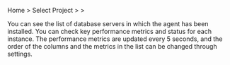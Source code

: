 Home > Select Project > <Cmdname sid="side_dashboard" className="uitext" /> > <Cmdname sid="side_instanceList" className="uitext" />

You can see the list of database servers in which the agent has been installed. You can check key performance metrics and status for each instance. The performance metrics are updated every 5 seconds, and the order of the columns and the metrics in the list can be changed through settings.
